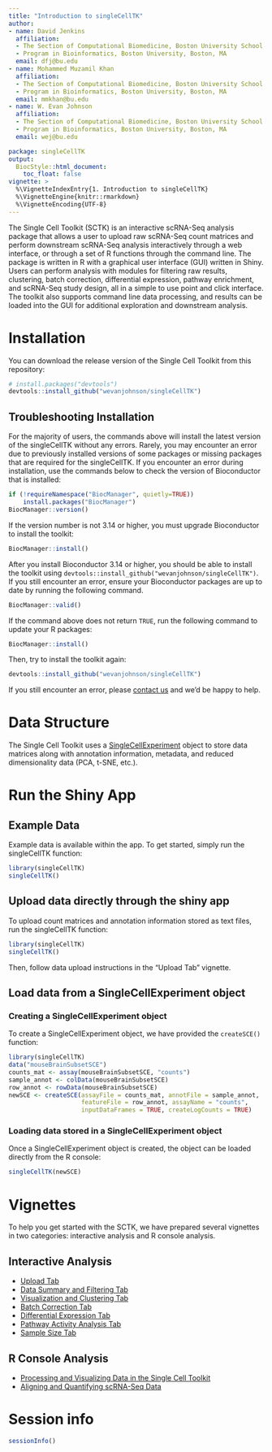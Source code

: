 ```yaml
---
title: "Introduction to singleCellTK"
author:
- name: David Jenkins
  affiliation: 
  - The Section of Computational Biomedicine, Boston University School of Medicine, Boston, MA; 
  - Program in Bioinformatics, Boston University, Boston, MA
  email: dfj@bu.edu
- name: Mohammed Muzamil Khan
  affiliation: 
  - The Section of Computational Biomedicine, Boston University School of Medicine, Boston, MA; 
  - Program in Bioinformatics, Boston University, Boston, MA
  email: mmkhan@bu.edu
- name: W. Evan Johnson
  affiliation: 
  - The Section of Computational Biomedicine, Boston University School of Medicine, Boston, MA; 
  - Program in Bioinformatics, Boston University, Boston, MA
  email: wej@bu.edu

package: singleCellTK
output: 
  BiocStyle::html_document:
    toc_float: false
vignette: >
  %\VignetteIndexEntry{1. Introduction to singleCellTK}
  %\VignetteEngine{knitr::rmarkdown}
  %\VignetteEncoding{UTF-8}
---
```


The Single Cell Toolkit (SCTK) is an interactive scRNA-Seq analysis package that
allows a user to upload raw scRNA-Seq count matrices and perform downstream
scRNA-Seq analysis interactively through a web interface, or through a set of
R functions through the command line. The package is written in R with a
graphical user interface (GUI) written in Shiny. Users can perform analysis with
modules for filtering raw results, clustering, batch correction, differential
expression, pathway enrichment, and scRNA-Seq study design, all in a simple to
use point and click interface. The toolkit also supports command line data
processing, and results can be loaded into the GUI for additional exploration
and downstream analysis.

# Installation

You can download the release version of the Single Cell Toolkit  <!-- in
[Bioconductor v3.10](https://bioconductor.org/packages/release/bioc/html/singleCellTK.html):

```r
if (!requireNamespace("BiocManager", quietly=TRUE))
  install.packages("BiocManager")
BiocManager::install("singleCellTK")
```

### Devel Version

You can download the development version of the Single Cell Toolkit in
[Bioconductor v3.11](https://bioconductor.org/packages/devel/bioc/html/singleCellTK.html)
or --> from this repository:

```r
# install.packages("devtools")
devtools::install_github("wevanjohnson/singleCellTK")
```

## Troubleshooting Installation

For the majority of users, the commands above will install the latest version
of the singleCellTK without any errors. Rarely, you may encounter an error due
to previously installed versions of some packages or missing packages that are 
required for the singleCellTK. If you encounter an error during installation, 
use the commands below to check the version of Bioconductor that is installed:

```r
if (!requireNamespace("BiocManager", quietly=TRUE))
    install.packages("BiocManager")
BiocManager::version()
```

If the version number is not 3.14 or higher, you must upgrade Bioconductor to
install the toolkit:

```r
BiocManager::install()
```

After you install Bioconductor 3.14 or higher, you should be able to install the
toolkit using `devtools::install_github("wevanjohnson/singleCellTK")`. If you
still encounter an error, ensure your Bioconductor packages are up to date by
running the following command.

```r
BiocManager::valid()
```

If the command above does not return `TRUE`, run the following command to
update your R packages:

```r
BiocManager::install()
```

Then, try to install the toolkit again:

```r
devtools::install_github("wevanjohnson/singleCellTK")
```

If you still encounter an error, please [contact us](mailto:dfj@bu.edu) and
we'd be happy to help.

# Data Structure

The Single Cell Toolkit uses a [SingleCellExperiment](https://www.bioconductor.org/packages/release/bioc/html/SingleCellExperiment.html)
object to store data matrices along with annotation information, metadata, and
reduced dimensionality data
(PCA, t-SNE, etc.).

# Run the Shiny App

## Example Data

Example data is available within the app. To get started, simply run the
singleCellTK function:

```r
library(singleCellTK)
singleCellTK()
```

## Upload data directly through the shiny app

To upload count matrices and annotation information stored as text files, run
the singleCellTK function:

```r
library(singleCellTK)
singleCellTK()
```

Then, follow data upload instructions in the "Upload Tab" vignette.

## Load data from a SingleCellExperiment object

### Creating a SingleCellExperiment object

To create a SingleCellExperiment object, we have provided the ```createSCE()```
function:

```r
library(singleCellTK)
data("mouseBrainSubsetSCE")
counts_mat <- assay(mouseBrainSubsetSCE, "counts")
sample_annot <- colData(mouseBrainSubsetSCE)
row_annot <- rowData(mouseBrainSubsetSCE)
newSCE <- createSCE(assayFile = counts_mat, annotFile = sample_annot, 
                    featureFile = row_annot, assayName = "counts",
                    inputDataFrames = TRUE, createLogCounts = TRUE)
```

### Loading data stored in a SingleCellExperiment object

Once a SingleCellExperiment object is created, the object can be loaded directly
from the R console:

```r
singleCellTK(newSCE)
```

# Vignettes

To help you get started with the SCTK, we have prepared several vignettes in two
categories: interactive analysis and R console analysis.

## Interactive Analysis

* [Upload Tab](https://compbiomed.github.io/sctk_docs/articles/v03-tab01_Upload.html)
* [Data Summary and Filtering Tab](https://compbiomed.github.io/sctk_docs/articles/v04-tab02_Data-Summary-and-Filtering.html)
* [Visualization and Clustering Tab](https://compbiomed.github.io/sctk_docs/articles/v05-tab03_Visualization-and-Clustering.html)
* [Batch Correction Tab](https://compbiomed.github.io/sctk_docs/articles/v06-tab04_Batch-Correction.html)
* [Differential Expression Tab](https://compbiomed.github.io/sctk_docs/articles/v07-tab05_Differential-Expression.html)
* [Pathway Activity Analysis Tab](https://compbiomed.github.io/sctk_docs/articles/v08-tab06_Pathway-Activity-Analysis.html)
* [Sample Size Tab](https://compbiomed.github.io/sctk_docs/articles/v09-tab07_Sample-Size.html)

## R Console Analysis

* [Processing and Visualizing Data in the Single Cell Toolkit](v02-Processing_and_Visualizing_Data_in_the_SingleCellTK.html)
* [Aligning and Quantifying scRNA-Seq Data](https://compbiomed.github.io/sctk_docs/articles/v10-Aligning_and_Quantifying_scRNA-Seq_Data.html)

# Session info {.unnumbered}

```r
sessionInfo()
```
